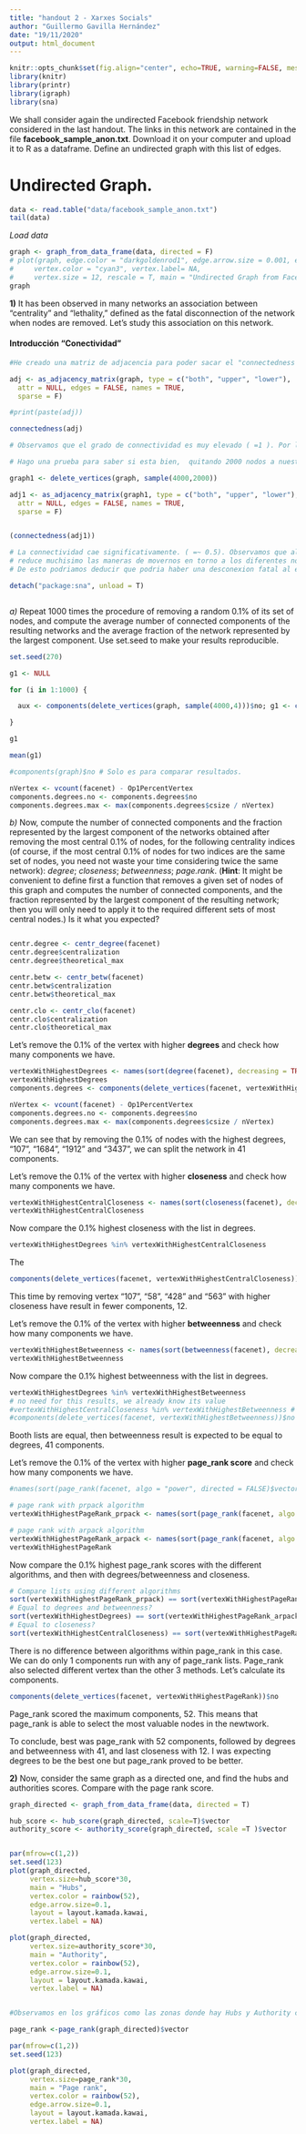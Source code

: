 ```yaml
---
title: "handout 2 - Xarxes Socials"
author: "Guillermo Gavilla Hernández"
date: "19/11/2020"
output: html_document
---
```



```r
knitr::opts_chunk$set(fig.align="center", echo=TRUE, warning=FALSE, message=FALSE,autodep = TRUE,cache=TRUE)
library(knitr)
library(printr)
library(igraph)
library(sna)
```

We shall consider again the undirected Facebook friendship network considered in the last handout. The links in this network are contained in the file **facebook_sample_anon.txt**. Download it on your computer and upload it to R as a dataframe. Define an undirected graph with this list of edges.



# Undirected Graph.

```r
data <- read.table("data/facebook_sample_anon.txt")
tail(data)
```
*Load data*

```r
graph <- graph_from_data_frame(data, directed = F)
# plot(graph, edge.color = "darkgoldenrod1", edge.arrow.size = 0.001, edge.arrow.width = 1,
#     vertex.color = "cyan3", vertex.label= NA,
#     vertex.size = 12, rescale = T, main = "Undirected Graph from Facebook dataset")
graph

```


**1)**  It has been observed in many networks an association between "centrality" and "lethality," defined as the fatal disconnection of the network when nodes are removed. Let's study this association on this network.

#### Introducción "Conectividad"

```r

#He creado una matriz de adjacencia para poder sacar el "connectedness score"

adj <- as_adjacency_matrix(graph, type = c("both", "upper", "lower"),
  attr = NULL, edges = FALSE, names = TRUE,
  sparse = F)

#print(paste(adj))

connectedness(adj)

# Observamos que el grado de connectividad es muy elevado ( =1 ). Por lo que podemos decir que     # tiene una conectividad perfecta.

```


```r

# Hago una prueba para saber si esta bien,  quitando 2000 nodos a nuestro graph.

graph1 <- delete_vertices(graph, sample(4000,2000))

adj1 <- as_adjacency_matrix(graph1, type = c("both", "upper", "lower"),
  attr = NULL, edges = FALSE, names = TRUE,
  sparse = F)


(connectedness(adj1))

# La connectividad cae significativamente. ( =~ 0.5). Observamos que al quitar muchos nodos se
# reduce muchisimo las maneras de movernos en torno a los diferentes nodos de nuestro grafo.
# De esto podriamos deducir que podria haber una desconexion fatal al eliminar nodos.


```

```r

detach("package:sna", unload = T)



```




*a)* Repeat 1000 times the procedure of removing a random 0.1% of its set of nodes, and compute the average number of connected components of the resulting networks and the average fraction of the network represented by the largest component. Use set.seed to make your results reproducible.


```r

set.seed(270)

g1 <- NULL

for (i in 1:1000) {

  aux <- components(delete_vertices(graph, sample(4000,4)))$no; g1 <- c(g1, aux)

}

g1

mean(g1)

#components(graph)$no # Solo es para comparar resultados.

```

```r
nVertex <- vcount(facenet) - Op1PercentVertex
components.degrees.no <- components.degrees$no
components.degrees.max <- max(components.degrees$csize / nVertex)
```


*b)* Now, compute the number of connected components and the fraction represented by the largest component of the networks obtained after removing the most central 0.1% of nodes, for the following centrality indices (of course, if the most central 0.1% of nodes for two indices are the same set of nodes, you need not waste your time considering twice the same network): *degree*; *closeness*; *betweenness*; *page.rank*. (**Hint**: It might be convenient to define first a function that removes a given set of nodes of this graph and computes the number of connected components, and the fraction represented by the largest component of the resulting network; then you will only need to apply it to the required different sets of most central nodes.) Is it what you expected?


```r

```

```r
centr.degree <- centr_degree(facenet)
centr.degree$centralization
centr.degree$theoretical_max
```

```r
centr.betw <- centr_betw(facenet)
centr.betw$centralization
centr.betw$theoretical_max
```
```r
centr.clo <- centr_clo(facenet)
centr.clo$centralization
centr.clo$theoretical_max
```


Let's remove the 0.1% of the vertex with higher **degrees** and check how many components we have.
```r
vertexWithHighestDegrees <- names(sort(degree(facenet), decreasing = TRUE)[1:Op1PercentVertex])
vertexWithHighestDegrees
components.degrees <- components(delete_vertices(facenet, vertexWithHighestDegrees))

nVertex <- vcount(facenet) - Op1PercentVertex
components.degrees.no <- components.degrees$no
components.degrees.max <- max(components.degrees$csize / nVertex)
```
We can see that by removing the 0.1% of nodes with the highest degrees, "107", "1684", "1912" and "3437", we can split the network in 41 components.

Let's remove the 0.1% of the vertex with higher **closeness** and check how many components we have.
```r
vertexWithHighestCentralCloseness <- names(sort(closeness(facenet), decreasing = TRUE)[1:Op1PercentVertex])
vertexWithHighestCentralCloseness
```
Now compare the 0.1% highest closeness with the list in degrees.
```r
vertexWithHighestDegrees %in% vertexWithHighestCentralCloseness
```
The
```r
components(delete_vertices(facenet, vertexWithHighestCentralCloseness))$no
```
This time by removing vertex "107", "58", "428" and "563" with higher closeness have result in fewer components, 12.

Let's remove the 0.1% of the vertex with higher **betweenness** and check how many components we have.
```r
vertexWithHighestBetweenness <- names(sort(betweenness(facenet), decreasing = TRUE)[1:Op1PercentVertex])
vertexWithHighestBetweenness
```
Now compare the 0.1% highest betweenness with the list in degrees.
```r
vertexWithHighestDegrees %in% vertexWithHighestBetweenness
# no need for this results, we already know its value
#vertexWithHighestCentralCloseness %in% vertexWithHighestBetweenness # false
#components(delete_vertices(facenet, vertexWithHighestBetweenness))$no # same as degrees, 41
```
Booth lists are equal, then betweenness result is expected to be equal to degrees, 41 components.

Let's remove the 0.1% of the vertex with higher **page_rank score** and check how many components we have.
```r
#names(sort(page_rank(facenet, algo = "power", directed = FALSE)$vector, decreasing = TRUE)[1:Op1PercentVertex]) makes klint to crash ...

# page rank with prpack algorithm
vertexWithHighestPageRank_prpack <- names(sort(page_rank(facenet, algo = "arpack", directed = FALSE)$vector, decreasing = TRUE)[1:Op1PercentVertex])

# page rank with arpack algorithm
vertexWithHighestPageRank_arpack <- names(sort(page_rank(facenet, algo = "prpack", directed = FALSE)$vector, decreasing = TRUE)[1:Op1PercentVertex])
vertexWithHighestPageRank
```
Now compare the 0.1% highest page_rank scores with the different algorithms, and then with degrees/betweenness and closeness.
```r
# Compare lists using different algorithms
sort(vertexWithHighestPageRank_prpack) == sort(vertexWithHighestPageRank_arpack) # IF all TRUE booth lists are equal
# Equal to degrees and betweenness?
sort(vertexWithHighestDegrees) == sort(vertexWithHighestPageRank_arpack)
# Equal to closeness?
sort(vertexWithHighestCentralCloseness) == sort(vertexWithHighestPageRank_arpack)
```
There is no difference between algorithms within page_rank in this case. We can do only 1 components run with any of page_rank lists.
Page_rank also selected different vertex than the other 3 methods. Let's calculate its components.
```r
components(delete_vertices(facenet, vertexWithHighestPageRank))$no
```
Page_rank scored the maximum components, 52. This means that page_rank is able to select the most valuable nodes in the newtwork.

To conclude, best was page_rank with 52 components, followed by degrees and betweenness with 41, and last closeness with 12.
I was expecting degrees to be the best one but page_rank proved to be better.

**2)** Now, consider the same graph as a directed one, and find the hubs and authorities scores. Compare with the page rank score.

```r

graph_directed <- graph_from_data_frame(data, directed = T)


```

```r

hub_score <- hub_score(graph_directed, scale=T)$vector
authority_score <- authority_score(graph_directed, scale =T )$vector


par(mfrow=c(1,2))
set.seed(123)
plot(graph_directed,
     vertex.size=hub_score*30,
     main = "Hubs",
     vertex.color = rainbow(52),
     edge.arrow.size=0.1,
     layout = layout.kamada.kawai,
     vertex.label = NA)

plot(graph_directed,
     vertex.size=authority_score*30,
     main = "Authority",
     vertex.color = rainbow(52),
     edge.arrow.size=0.1,
     layout = layout.kamada.kawai,
     vertex.label = NA)


#Observamos en los gráficos como las zonas donde hay Hubs y Authority coinciden.


```

```r

page_rank <-page_rank(graph_directed)$vector

par(mfrow=c(1,2))
set.seed(123)

plot(graph_directed,
     vertex.size=page_rank*30,
     main = "Page rank",
     vertex.color = rainbow(52),
     edge.arrow.size=0.1,
     layout = layout.kamada.kawai,
     vertex.label = NA)

```

